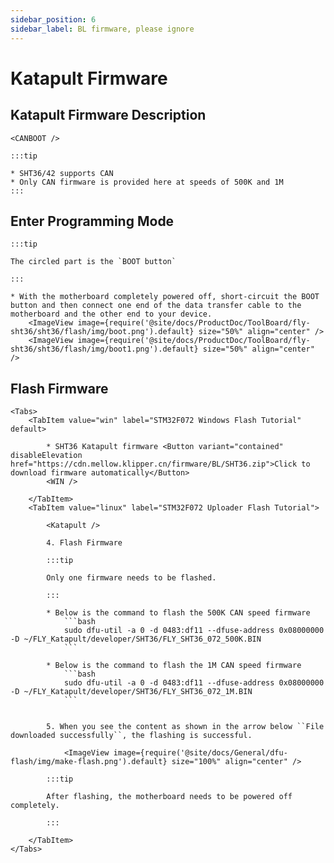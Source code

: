 ```yaml
---
sidebar_position: 6
sidebar_label: BL firmware, please ignore
---
```










# Katapult Firmware

## Katapult Firmware Description

    <CANBOOT />

    :::tip

    * SHT36/42 supports CAN
    * Only CAN firmware is provided here at speeds of 500K and 1M
    :::

## Enter Programming Mode

    :::tip

    The circled part is the `BOOT button`

    :::

    * With the motherboard completely powered off, short-circuit the BOOT button and then connect one end of the data transfer cable to the motherboard and the other end to your device.
        <ImageView image={require('@site/docs/ProductDoc/ToolBoard/fly-sht36/sht36/flash/img/boot.png').default} size="50%" align="center" />
        <ImageView image={require('@site/docs/ProductDoc/ToolBoard/fly-sht36/sht36/flash/img/boot1.png').default} size="50%" align="center" />

## Flash Firmware
    <Tabs>
        <TabItem value="win" label="STM32F072 Windows Flash Tutorial" default>

            * SHT36 Katapult firmware <Button variant="contained" disableElevation href="https://cdn.mellow.klipper.cn/firmware/BL/SHT36.zip">Click to download firmware automatically</Button>
            <WIN />
            
        </TabItem>
        <TabItem value="linux" label="STM32F072 Uploader Flash Tutorial">
            
            <Katapult />

            4. Flash Firmware

            :::tip

            Only one firmware needs to be flashed.

            :::

            * Below is the command to flash the 500K CAN speed firmware
                ```bash
                sudo dfu-util -a 0 -d 0483:df11 --dfuse-address 0x08000000 -D ~/FLY_Katapult/developer/SHT36/FLY_SHT36_072_500K.BIN
                ```
                       
            * Below is the command to flash the 1M CAN speed firmware
                ```bash
                sudo dfu-util -a 0 -d 0483:df11 --dfuse-address 0x08000000 -D ~/FLY_Katapult/developer/SHT36/FLY_SHT36_072_1M.BIN
                ```


            5. When you see the content as shown in the arrow below ``File downloaded successfully``, the flashing is successful.

                <ImageView image={require('@site/docs/General/dfu-flash/img/make-flash.png').default} size="100%" align="center" />

            :::tip

            After flashing, the motherboard needs to be powered off completely.

            :::

        </TabItem>
    </Tabs>